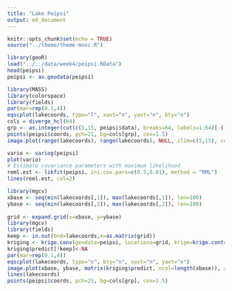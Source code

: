 ---
title: "Lake Peipsi"
output: md_document
---

```{r setup, include=FALSE}
knitr::opts_chunk$set(echo = TRUE)
source("../theme/theme-mooc.R")
```

```{r, flcolours=TRUE}
library(geoR)
load("../../data/week4/peipsi.RData")
head(peipsi)
peipsi <- as.geodata(peipsi)
```

```{r}
library(MASS)
library(colorspace)
library(fields)
par(mar=rep(0.1,4))
eqscplot(lakecoords, type="l", xaxt="n", yaxt="n", bty="n")
cols = diverge_hcl(64)
grp <- as.integer(cut(c(5,15, peipsi$data), breaks=64, labels=1:64)[-(1:2)])
points(peipsi$coords, pch=21, bg=cols[grp], cex=1.5)
image.plot(range(lakecoords), range(lakecoords), NULL, zlim=c(5,15), col=cols, legend.only=TRUE)
```

```{r}
vario <- variog(peipsi)
plot(vario)
# Estimate covariance parameters with maximum likelihood
reml.est <- likfit(peipsi, ini.cov.pars=c(0.5,0.01), method = "RML")
lines(reml.est, col=2)
```



```{r}
library(mgcv)
xbase <- seq(min(lakecoords[,1]), max(lakecoords[,1]), len=100)
ybase <- seq(min(lakecoords[,2]), max(lakecoords[,2]), len=100)
             
grid <- expand.grid(x=xbase, y=ybase)
library(mgcv)
library(fields)
keep <- in.out(bnd=lakecoords,x=as.matrix(grid))
kriging <- krige.conv(geodata=peipsi, locations=grid, krige=krige.control(obj.model=reml.est))
kriging$predict[!keep]<-NA
par(mar=rep(0.1,4))
eqscplot(lakecoords, type="n", bty="n", xaxt="n", yaxt="n")
image.plot(xbase, ybase, matrix(kriging$predict, ncol=length(xbase)), zlim=c(5,15), col=cols, add=TRUE)
lines(lakecoords)
points(peipsi$coords, pch=21, bg=cols[grp], cex=1.5)
```


